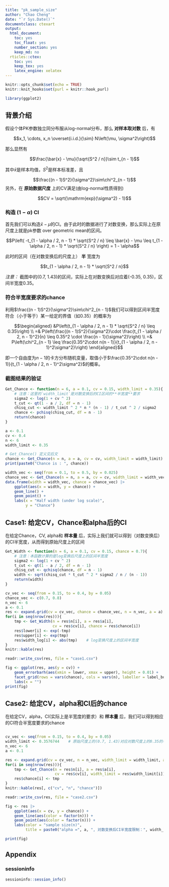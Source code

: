 ```yaml
---
title: "pk_sample_size"
author: "Chao Cheng"
date: "`r Sys.Date()`"
documentclass: ctexart
output: 
  html_document:
    toc: yes
    toc_float: yes
    number_section: yes
    keep_md: no
  rticles::ctex: 
    toc: yes
    keep_tex: yes
    latex_engine: xelatex
---
```


```r
knitr::opts_chunk$set(echo = TRUE)
knitr::knit_hooks$set(purl = knitr::hook_purl)
```

```r
library(ggplot2)
```


## 背景介绍

假设个体PK参数独立同分布服从log-normal分布，那么 **对样本取对数** 后，有

$$x_1, \cdots, x_n \overset{i.i.d.}{\sim} N\left(\mu, \sigma^2\right)$$

那么显然有

$$\frac{\bar{x} - \mu}{\sqrt{S^2 / n}}\sim t_{n - 1}$$

其中$\bar{x}$是样本均值，$S^2$是样本标准差，且

$$\frac{(n - 1)S^2}{\sigma^2}\sim\chi^2_{n - 1}$$
另外，在 **原始数据尺度** 上的CV满足(由log-normal性质得到)

$$CV = \sqrt{\mathrm{exp}(\sigma^2) - 1}$$

### 构造 $(1 - \alpha)$ CI

首先我们可以构造$\bar{x} - \mu$的CI。由于此时的数据进行了对数变换，那么实际上在原尺度上就是pk参数 over geometric mean的区间。

$$P\left(
-t_{1 - \alpha / 2, n - 1} * \sqrt{S^2 / n} \leq \bar{x} - \mu \leq t_{1 - \alpha / 2, n - 1} * \sqrt{S^2 / n}
\right) = 1 - \alpha$$

此时的区间（在对数变换后的尺度上） **半** 宽度为

$$t_{1 - \alpha / 2, n - 1} * \sqrt{S^2 / n}$$

_注意：_ 截图中的(0.7, 1.43)的区间，实际上在对数变换后对应着(-0.35, 0.35)，区间半宽度0.35。

### 符合半宽度要求的chance

利用$\frac{(n - 1)S^2}{\sigma^2}\sim\chi^2_{n - 1}$我们可以得到区间半宽度符合（小于等于）某一给定的界值（如0.35）的概率为

$$\begin{aligned}
&P\left(t_{1 - \alpha / 2, n - 1} * \sqrt{S^2 / n} \leq 0.35\right)    \\
=& P\left(\frac{(n - 1)S^2}{\sigma^2}\cdot \frac{t_{1 - \alpha / 2, n - 1}^2}{n} \leq 0.35^2 \cdot \frac{n - 1}{\sigma^2}\right)    \\
=& P\left(\chi^2_{n - 1} \leq \frac{0.35^2\cdot n(n - 1)}{t_{1 - \alpha / 2, n - 1}^2\sigma^2}\right)
\end{aligned}$$

即一个自由度为$n-1$的卡方分布随机变量，取值小于$\frac{0.35^2\cdot n(n - 1)}{t_{1 - \alpha / 2, n - 1}^2\sigma^2}$的概率。

### 截图结果的验证

```r
Get_Chance <- function(n = 6, a = 0.1, cv = 0.15, width_limit = 0.35){
    # 注意：这里的`width_limit`是对数变换后的CI区间的**半宽度**要求
    sigma2 <- log(1 + cv ^ 2)
    t_cut <- qt(1 - a / 2, df = n - 1)
    chisq_cut <- width_limit ^ 2 * n * (n - 1) / t_cut ^ 2 / sigma2
    chance <- pchisq(chisq_cut, df = n - 1)
    return(chance)
}
```

```r
a <- 0.1
cv <- 0.4
n <- 6
width_limit <- 0.35

# Get_Chance() 定义见后文
chance <- Get_Chance(n = n, a = a, cv = cv, width_limit = width_limit)
print(paste0("Chance is : ", chance))

```
```r
width_vec <- seq(from = 0.1, to = 0.5, by = 0.025)
chance_vec <- Get_Chance(n = n, a = a, cv = cv, width_limit = width_vec)
data.frame(width = width_vec, chance = chance_vec) |>
    ggplot(aes(x = width, y = chance)) + 
    geom_line() + 
    geom_point() + 
    labs(x = "Half width (under log scale)", 
         y = "Chance")
```

## Case1: 给定CV，Chance和alpha后的CI

在给定Chance，CV, alpha和 __样本量__ 后，实际上我们就可以得到（对数变换后）的CI半宽度，从而得到原始尺度上的区间


```r
Get_Width <- function(n = 6, a = 0.1, cv = 0.15, chance = 0.7){
    # 注意：本函数计算的是log变换后尺度上的区间半宽度
    sigma2 <- log(1 + cv ^ 2)
    t_cut <- qt(1 - a / 2, df = n - 1)
    chisq_cut <- qchisq(chance, df = n - 1)
    width <- sqrt(chisq_cut * t_cut ^ 2 * sigma2 / n / (n - 1))
    return(width)
}
```

```r
cv_vec <- seq(from = 0.15, to = 0.4, by = 0.05)
chance_vec <- c(0.7, 0.8)
n_vec <- 6
a <- 0.1
res <- expand.grid(cv = cv_vec, chance = chance_vec, n = n_vec, a = a)
for(i in seq(nrow(res))){
    tmp <- Get_Width(n = res$n[i], a = res$a[i], 
                     cv = res$cv[i], chance = res$chance[i])
    res$lower[i] <- exp(-tmp)
    res$upper[i] <- exp(tmp)
    res$width_log[i] <- abs(tmp)    # log变换尺度上的区间半宽度
}
knitr::kable(res)
```

```r
readr::write_csv(res, file = "case1.csv")

fig <- ggplot(res, aes(y = cv)) + 
    geom_errorbarh(aes(xmin = lower, xmax = upper), height = 0.01) + 
    facet_grid(rows = vars(chance), cols = vars(n), labeller = label_both) + 
    labs(x = "")
print(fig)
```

## Case2: 给定CV，alpha和CI后的chance

在给定CV，alpha，CI(实际上是半宽度的要求）和 **样本量** 后，我们可以得到相应的CI符合半宽度要求的chance

```r
```

```r
cv_vec <- seq(from = 0.15, to = 0.4, by = 0.05)
width_limit <- 0.3576744    # 原始尺度上的(0.7, 1.43)对应对数尺度上的0.35的半宽度
n_vec <- 6
a <- 0.1

res <- expand.grid(cv = cv_vec, n = n_vec, width_limit = width_limit, a = a)
for(i in seq(nrow(res))){
    tmp <- Get_Chance(n = res$n[i], a = res$a[i], 
                      cv = res$cv[i], width_limit = res$width_limit[i])
    res$chance[i] <- tmp
}
knitr::kable(res[, c("cv", "n", "chance")])
```

```r
readr::write_csv(res, file = "case2.csv")

fig <- res |>
    ggplot(aes(x = cv, y = chance)) + 
    geom_line(aes(color = factor(n))) + 
    geom_point(aes(color = factor(n))) + 
    labs(color = "sample size(n)", 
         title = paste0("alpha =", a, ", 对数变换后CI半宽度限制：", width_limit))

print(fig)
```


## Appendix

### sessioninfo

```r
sessioninfo::session_info()
```